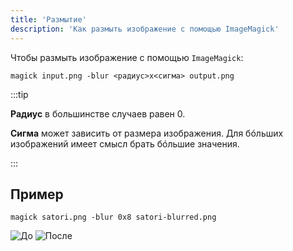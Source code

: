 ```yaml
---
title: 'Размытие'
description: 'Как размыть изображение с помощью ImageMagick'
---
```



Чтобы размыть изображение с помощью `ImageMagick`:

```shell
magick input.png -blur <радиус>x<сигма> output.png
```

:::tip

**Радиус** в большинстве случаев равен 0.

**Сигма** может зависить от размера изображения.
Для бóльших изображений имеет смысл брать бóльшие значения.

:::

## Пример

```shell
magick satori.png -blur 0x8 satori-blurred.png
```

<Tabs>
    <TabItem label="До (satori.png)">
        <Image src={before} alt="До" />
    </TabItem>
    <TabItem label="После (satori-blurred.png)">
        <Image src={after} alt="После" />
    </TabItem>
</Tabs>
